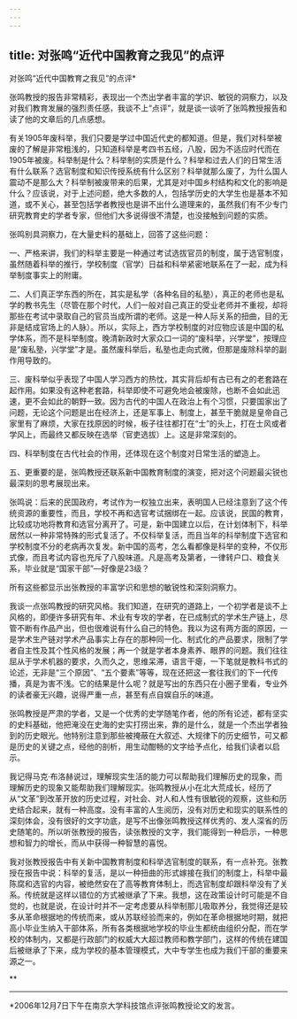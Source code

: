 ```yaml
---
---
---
```

title: 对张鸣“近代中国教育之我见”的点评
---




对张鸣“近代中国教育之我见”的点评*



张鸣教授的报告非常精彩，表现出一个杰出学者丰富的学识、敏锐的洞察力，以及对我们教育发展的强烈责任感，我谈不上“点评”，就是谈一谈听了张鸣教授报告和读了他的文章后的几点感想。

有关1905年废科举，我们只要是学过中国近代史的都知道。但是，我们对科举被废的了解是非常粗浅的，只知道科举是考四书五经，八股，因为不适应时代而在1905年被废。科举制是什么？科举制的实质是什么？科举和过去人们的日常生活有什么联系？选官制度和知识传授系统有什么区别？科举就那么废了，为什么国人震动不是那么大？科举制被废带来的后果，尤其是对中国乡村结构和文化的影响是什么？应该说，对于上述问题，绝大多数的人，包括学历史的大学生也是基本不知道，或不关心，甚至包括学者教授也是讲不出什么道理来的，虽然我们有不少专门研究教育史的学者专家，但他们大多说得很不清楚，也没接触到问题的实质。

张鸣别具洞察力，在大量史料的基础上，回答了这些问题：

一、严格来讲，我们的科举主要是一种通过考试选拔官员的制度，属于选官制度，虽然随着科举的推行，学校制度（官学）日益和科举紧密地联系在了一起，成为科举制度事实上的附庸。

二、人们真正学东西的所在，其实是私学（各种名目的私塾），真正的老师也是私学的教书先生（尽管在那个时代，人们一般对自己真正的受业老师并不重视，却将那些在考试中录取自己的官员当成所谓的老师。这是一种人际关系的扭曲，目的无非是结成官场上的人脉）。所以，实际上，西方学校制度的对应物应该是中国的私学体系，而不是科举制度。晚清新政时大家众口一词的“废科举，兴学堂”，按理应是“废私塾，兴学堂”才是。虽然废科举后，私塾也走向式微，但那是废除科举的副作用导致的。

三、废科举似乎表现了中国人学习西方的热忱，其实背后却有古已有之的老套路在起作用。如果没有这种老套路，科举即使不可避免地会被废除，也断不会如此迅速，更不会如此的朝野一致。因为古代的中国人在政治上有个习惯，只要国家出了问题，无论这个问题是出在经济上，还是军事上、制度上，甚至干脆就是皇帝自己家里有了麻烦，大家在找原因的时候，板子往往都打在“士”的头上，打在士风或者学风上，而最终又都反映在选举（官吏选拔）上。这是非常深刻的。

四、科举制度在古代社会的作用，还体现在这个制度对日常生活的塑造上。

五、更重要的是，张鸣教授还联系新中国教育制度的演变，把对这个问题最尖锐也最深刻的思考展现出来。

张鸣说：后来的民国政府，考试作为一权独立出来，表明国人已经注意到了这个传统资源的重要性，而且，学校不再和选官考试捆绑在一起。应该说，民国的教育，比较成功地将教育和选官分离开了。可是，新中国建立以后，在计划体制下，科举居然以一种非常特殊的形式复活了。不仅科举复活，而且当年的科举制度下选官和学校制度不分的老病再次复发。新中国的高考，怎么看都像是科举的变种，不仅形式像，而且考试内容也充斥了八股味道。凡是高考及第者，一律转户口、粮食关系，毕业就是“国家干部”—好像是23级？

所有这些都显示出张教授的丰富学识和思想的敏锐性和深刻洞察力。

我谈一点张鸣教授的研究风格。我们知道，在研究的道路上，一个初学者是谈不上风格的，即便许多研究有年、术业有专攻的学者，在已成制式的学术生产链上，尽管不断有作品产出，但也很难说有什么自己的特色。我以为这有两方面的原因，一是学术生产链对学术产品事实上存在的那种同一化、制式化的产品要求，限制了学者自主性及其个性风格的发展；再一个就是学者本身素养、眼界的问题。我们往往屈从于学术机器的要求，久而久之，思维呆滞，语言干瘪，一下笔就是教科书式的论述，无非是“三个原因”、“五个要素”等等，现在还把这一套往我们的下一代传播，真是为害不浅。它的结果是什么呢？就是写出的东西只在小圈子里看，专业外的读者豪无兴趣，说得严重一点，甚至有点自娱自乐的味道。

张鸣教授是严肃的学者，又是一个优秀的史学随笔作者，他的所有论述，都有坚实的史料基础，他把淹没在史海的史实打捞出来，靠的是什么，就是一个杰出学者独到的历史眼光。他特别注意到那些被掩蔽在大叙述、大规律下的历史细节，可又都是历史的关键之点，经他的剖析，用生动酣畅的文字给予点化，给我们读者以启示。

我记得马克·布洛赫说过，理解现实生活的能力可以帮助我们理解历史的现象，而理解历史的现象又能帮助我们理解现实。张鸣教授从小在北大荒成长，经历了从“文革”到改革开放的历史过程，对社会、对人和人性有很敏锐的观察，这些和历史结合起来，就有一种高度。没有丰富的人生阅历，没有对历史和现实的联系性的深刻体会，没有很好的文字功底，是写不出像张鸣教授这样优秀的、发人深省的历史随笔的。所以听张教授的报告，读张教授的文字，我们能得到一种启示，一种思想和智力的增长，而从中获得一种智慧的喜悦。

我对张教授报告中有关新中国教育制度和科举选官制度的联系，有一点补充。张教授在报告中说：科举的复活，是以一种扭曲的形式嫁接在我们的制度上，科举中最陈腐和选官的内容，被绝然安在了高等教育体制上，而选官制度却跟科举没有了关系。传统就是这样以错位的方式被继承了下来。我想，这在政策设计时可能是不自觉的，也就是说，在设计时并不一定考虑要从科举制那儿吸取养分，我觉得还是较多从革命根据地的传统而来，或从苏联经验而来的，例如在革命根据地时期，就把高小毕业生纳入干部体系，所有各类根据地学校的毕业生都统由组织分配，而在学校的体制内，又都是行政部门的权威大大超过教师和教学部门，这样的传统在建国后被继承了下来，成为学校的基本管理模式，大中专学生也成为我们干部的重要来源之一。



**


***



*2006年12月7日下午在南京大学科技馆点评张鸣教授论文的发言。